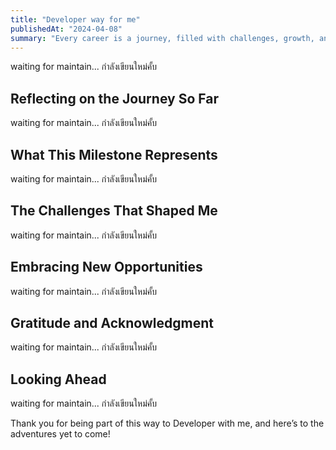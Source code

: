 ```yaml
---
title: "Developer way for me"
publishedAt: "2024-04-08"
summary: "Every career is a journey, filled with challenges, growth, and those significant moments that mark a shift in our path."
---
```


waiting for maintain... กำลังเขียนใหม่คั้บ

## Reflecting on the Journey So Far

waiting for maintain... กำลังเขียนใหม่คั้บ

## What This Milestone Represents

waiting for maintain... กำลังเขียนใหม่คั้บ

## The Challenges That Shaped Me

waiting for maintain... กำลังเขียนใหม่คั้บ

## Embracing New Opportunities

waiting for maintain... กำลังเขียนใหม่คั้บ
 
## Gratitude and Acknowledgment

waiting for maintain... กำลังเขียนใหม่คั้บ

## Looking Ahead

waiting for maintain... กำลังเขียนใหม่คั้บ

Thank you for being part of this way to Developer with me, and here’s to the adventures yet to come!